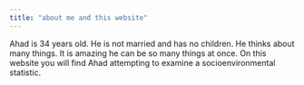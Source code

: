 ```yaml
---
title: "about me and this website"
---
```


Ahad is 34 years old.  He is not married and has no children.  He thinks about many things.  It is amazing he can be so many things at once.  On this website you will find Ahad attempting to examine a socioenvironmental statistic.  
